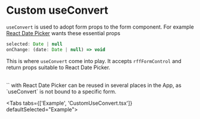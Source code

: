 
# Custom useConvert

`useConvert` is used to adopt form props to the form component.
For example [React Date Picker](https://www.npmjs.com/package/react-datepicker) wants these essential props

```jsx
selected: Date | null
onChange: (date: Date | null) => void
```

This is where `useConvert` come into play. It accepts `rffFormControl`
and return props suitable to React Date Picker.

<br />
`<Field />` with React Date Picker can be reused in several places in the App,
as `useConvert` is not bound to a specific form.

<Tabs tabs={['Example', 'CustomUseConvert.tsx']} defaultSelected="Example">
  <Tab value='Example'><ExampleLayout><CustomUseConvert /></ExampleLayout></Tab>
  <Tab value='CustomUseConvert.tsx'><RawCode fileName='customUseConvert/CustomUseConvert.tsx' /></Tab>
</Tabs>